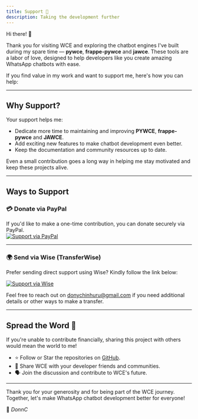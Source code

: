 ```yaml
---
title: Support 💙
description: Taking the development further
---
```


Hi there! 👋

Thank you for visiting WCE and exploring the chatbot engines I've built during my spare time — **pywce**, **frappe-pywce** and **jawce**.
These tools are a labor of love, designed to help developers like you create amazing WhatsApp chatbots with ease.

If you find value in my work and want to support me, here's how you can help:

---

## Why Support?

Your support helps me:

- Dedicate more time to maintaining and improving **PYWCE**, **frappe-pywce** and **JAWCE**.
- Add exciting new features to make chatbot development even better.
- Keep the documentation and community resources up to date.

Even a small contribution goes a long way in helping me stay motivated and keep these projects alive.

---

## Ways to Support

### 💳 **Donate via PayPal**

If you'd like to make a one-time contribution, you can donate securely via PayPal.  
[![Support via PayPal](https://www.paypalobjects.com/en_US/i/btn/btn_donate_LG.gif)](https://www.paypal.me/donnclab)

---

### 🌍 **Send via Wise (TransferWise)**

Prefer sending direct support using Wise? Kindly follow the link below:

[![Support via Wise](https://www.paypalobjects.com/en_US/i/btn/btn_donate_LG.gif)](https://wise.com/pay/me/donaldc156)

Feel free to reach out on [donychinhuru@gmail.com](donychinhuru@gmail.com) if you need additional details or other ways to make a transfer.

---

## Spread the Word 📣

If you're unable to contribute financially, sharing this project with others would mean the world to me!

- ⭐️ Follow or Star the repositories on [GitHub](https://github.com/DonnC).
- 🤝 Share WCE with your developer friends and communities.
- 🗣️ Join the discussion and contribute to WCE's future.

---

Thank you for your generosity and for being part of the WCE journey. Together, let's make WhatsApp chatbot development better for everyone!

💙 _DonnC_
